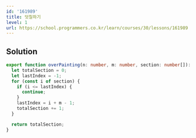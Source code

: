 ```yaml
---
id: '161989'
title: 덧칠하기
level: 1
url: https://school.programmers.co.kr/learn/courses/30/lessons/161989
---
```


## Solution

```typescript filename="solution.ts" copy
export function overPainting(n: number, m: number, section: number[]): number {
  let totalSection = 0;
  let lastIndex = -1;
  for (const i of section) {
    if (i <= lastIndex) {
      continue;
    }
    lastIndex = i + m - 1;
    totalSection += 1;
  }

  return totalSection;
}
```
